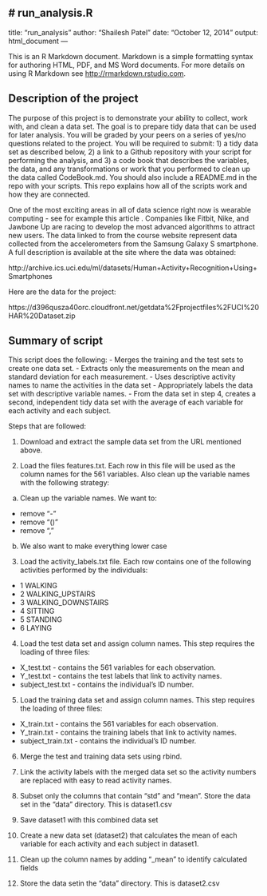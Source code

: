 # run_analysis.R
---
title: "run_analysis"
author: "Shailesh Patel"
date: "October 12, 2014"
output: html_document
---

This is an R Markdown document. Markdown is a simple formatting syntax for authoring HTML, PDF, and MS Word documents. For more details on using R Markdown see <http://rmarkdown.rstudio.com>.

## Description of the project

The purpose of this project is to demonstrate your ability to collect, work with, and clean a data set. The goal is to prepare tidy data that can be used for later analysis. You will be graded by your peers on a series of yes/no questions related to the project. You will be required to submit: 1) a tidy data set as described below, 2) a link to a Github repository with your script for performing the analysis, and 3) a code book that describes the variables, the data, and any transformations or work that you performed to clean up the data called CodeBook.md. You should also include a README.md in the repo with your scripts. This repo explains how all of the scripts work and how they are connected.  

One of the most exciting areas in all of data science right now is wearable computing - see for example this article . Companies like Fitbit, Nike, and Jawbone Up are racing to develop the most advanced algorithms to attract new users. The data linked to from the course website represent data collected from the accelerometers from the Samsung Galaxy S smartphone. A full description is available at the site where the data was obtained: 

http://archive.ics.uci.edu/ml/datasets/Human+Activity+Recognition+Using+Smartphones 

Here are the data for the project: 

https://d396qusza40orc.cloudfront.net/getdata%2Fprojectfiles%2FUCI%20HAR%20Dataset.zip 

## Summary of script

This script does the following:
- Merges the training and the test sets to create one data set.
- Extracts only the measurements on the mean and standard deviation for each measurement. 
- Uses descriptive activity names to name the activities in the data set
- Appropriately labels the data set with descriptive variable names. 
- From the data set in step 4, creates a second, independent tidy data set with the average of each variable for each activity and each subject.

Steps that are followed:

1. Download and extract the sample data set from the URL mentioned above.

2. Load the files features.txt.  Each row in this file will be used as the
column names for the 561 variables. Also clean up the variable names with 
the following strategy:

  a. Clean up the variable names.  We want to:
  
  - remove "-"
  - remove "()"
  - remove ","
   
  b. We also want to make everything lower case

3. Load the activity_labels.txt file.  Each row contains one of the following
activities performed by the individuals:

- 1 WALKING
- 2 WALKING_UPSTAIRS
- 3 WALKING_DOWNSTAIRS
- 4 SITTING
- 5 STANDING
- 6 LAYING

4. Load the test data set and assign column names.  This step requires the loading
of three files:  

- X_test.txt - contains the 561 variables for each observation. 
- Y_test.txt - contains the test labels that link to activity names.
- subject_test.txt - contains the individual's ID number.

5. Load the training data set and assign column names. This step requires the loading
of three files:  

- X_train.txt - contains the 561 variables for each observation. 
- Y_train.txt - contains the training labels that link to activity names.
- subject_train.txt - contains the individual's ID number.

6. Merge the test and training data sets using rbind.

7. Link the activity labels with the merged data set so the activity numbers
are replaced with easy to read activity names. 

8. Subset only the columns that contain "std" and "mean".  Store the data set 
in the "data" directory.  This is dataset1.csv

9. Save dataset1 with this combined data set

10. Create a new data set (dataset2) that calculates the mean of each variable 
for each activity and each subject in dataset1.

11. Clean up the column names by adding "_mean" to identify calculated fields

12. Store the data setin the "data" directory.  This is dataset2.csv
